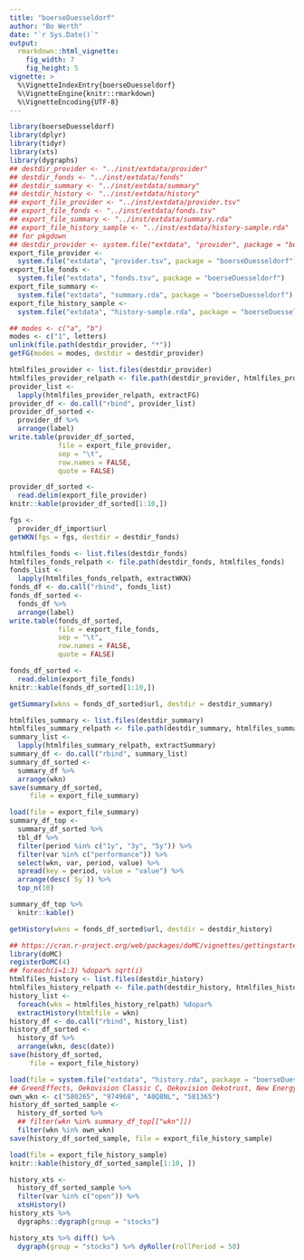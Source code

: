 ```yaml
---
title: "boerseDuesseldorf"
author: "Bo Werth"
date: "`r Sys.Date()`"
output: 
  rmarkdown::html_vignette:
    fig_width: 7
    fig_height: 5
vignette: >
  %\VignetteIndexEntry{boerseDuesseldorf}
  %\VignetteEngine{knitr::rmarkdown}
  %\VignetteEncoding{UTF-8}
---
```


```r
library(boerseDuesseldorf)
library(dplyr)
library(tidyr)
library(xts)
library(dygraphs)
## destdir_provider <- "../inst/extdata/provider"
## destdir_fonds <- "../inst/extdata/fonds"
## destdir_summary <- "../inst/extdata/summary"
## destdir_history <- "../inst/extdata/history"
## export_file_provider <- "../inst/extdata/provider.tsv"
## export_file_fonds <- "../inst/extdata/fonds.tsv"
## export_file_summary <- "../inst/extdata/summary.rda"
## export_file_history_sample <- "../inst/extdata/history-sample.rda"
## for pkgdown
## destdir_provider <- system.file("extdata", "provider", package = "boerseDuesseldorf")
export_file_provider <-
  system.file("extdata", "provider.tsv", package = "boerseDuesseldorf")
export_file_fonds <-
  system.file("extdata", "fonds.tsv", package = "boerseDuesseldorf")
export_file_summary <-
  system.file("extdata", "summary.rda", package = "boerseDuesseldorf")
export_file_history_sample <-
  system.file("extdata", "history-sample.rda", package = "boerseDuesseldorf")
```

```r
## modes <- c("a", "b")
modes <- c("1", letters)
unlink(file.path(destdir_provider, "*"))
getFG(modes = modes, destdir = destdir_provider)
```

```r
htmlfiles_provider <- list.files(destdir_provider)
htmlfiles_provider_relpath <- file.path(destdir_provider, htmlfiles_provider)
provider_list <-
  lapply(htmlfiles_provider_relpath, extractFG)
provider_df <- do.call("rbind", provider_list)
provider_df_sorted <-
  provider_df %>%
  arrange(label)
write.table(provider_df_sorted,
            file = export_file_provider,
            sep = "\t",
            row.names = FALSE,
            quote = FALSE)
```

```r
provider_df_sorted <-
  read.delim(export_file_provider)
knitr::kable(provider_df_sorted[1:10,])
```

```r
fgs <-
  provider_df_import$url
getWKN(fgs = fgs, destdir = destdir_fonds)
```

```r
htmlfiles_fonds <- list.files(destdir_fonds)
htmlfiles_fonds_relpath <- file.path(destdir_fonds, htmlfiles_fonds)
fonds_list <-
  lapply(htmlfiles_fonds_relpath, extractWKN)
fonds_df <- do.call("rbind", fonds_list)
fonds_df_sorted <-
  fonds_df %>%
  arrange(label)
write.table(fonds_df_sorted,
            file = export_file_fonds,
            sep = "\t",
            row.names = FALSE,
            quote = FALSE)
```

```r
fonds_df_sorted <-
  read.delim(export_file_fonds)
knitr::kable(fonds_df_sorted[1:10,])
```

```r
getSummary(wkns = fonds_df_sorted$url, destdir = destdir_summary)
```

```r
htmlfiles_summary <- list.files(destdir_summary)
htmlfiles_summary_relpath <- file.path(destdir_summary, htmlfiles_summary)
summary_list <-
  lapply(htmlfiles_summary_relpath, extractSummary)
summary_df <- do.call("rbind", summary_list)
summary_df_sorted <-
  summary_df %>%
  arrange(wkn)
save(summary_df_sorted,
     file = export_file_summary)
```

```r
load(file = export_file_summary)
summary_df_top <-
  summary_df_sorted %>%
  tbl_df %>%
  filter(period %in% c("1y", "3y", "5y")) %>%
  filter(var %in% c("performance")) %>%
  select(wkn, var, period, value) %>%
  spread(key = period, value = "value") %>%
  arrange(desc(`5y`)) %>%
  top_n(10)

summary_df_top %>%
  knitr::kable()
```

```r
getHistory(wkns = fonds_df_sorted$url, destdir = destdir_history)
```

```r
## https://cran.r-project.org/web/packages/doMC/vignettes/gettingstartedMC.pdf
library(doMC)
registerDoMC(4)
## foreach(i=1:3) %dopar% sqrt(i)
htmlfiles_history <- list.files(destdir_history)
htmlfiles_history_relpath <- file.path(destdir_history, htmlfiles_history)
history_list <-
  foreach(wkn = htmlfiles_history_relpath) %dopar%
  extractHistory(htmlfile = wkn)
history_df <- do.call("rbind", history_list)
history_df_sorted <-
  history_df %>%
  arrange(wkn, desc(date))
save(history_df_sorted,
     file = export_file_history)
```

```r
load(file = system.file("extdata", "history.rda", package = "boerseDuesseldorf"))
## GreenEffects, Oekovision Classic C, Oekovision Oekotrust, New Energy
own_wkn <- c("580265", "974968", "A0Q8NL", "581365")
history_df_sorted_sample <-
  history_df_sorted %>%
  ## filter(wkn %in% summary_df_top[["wkn"]])
  filter(wkn %in% own_wkn)
save(history_df_sorted_sample, file = export_file_history_sample)
```

```r
load(file = export_file_history_sample)
knitr::kable(history_df_sorted_sample[1:10, ])
```

```r
history_xts <-
  history_df_sorted_sample %>%
  filter(var %in% c("open")) %>%
  xtsHistory()
history_xts %>%
  dygraphs::dygraph(group = "stocks")
```

```r
history_xts %>% diff() %>%
  dygraph(group = "stocks") %>% dyRoller(rollPeriod = 50)
```
